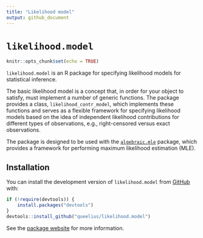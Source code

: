 ```yaml
---
title: "Likelihood model"
output: github_document
---
```


# `likelihood.model`

```r
knitr::opts_chunk$set(echo = TRUE)
```

`likelihood.model` is an R package for specifying likelihood models for
statistical inference.

The basic likelihood model is a concept that, in order for your object
to satisfy, must implement a number of generic functions. The package
provides a class, `likelihood_contr_model`, which implements these functions
and serves as a flexible framework for specifying likelihood models
based on the idea of independent likelihood contributions for different
types of observations, e.g., right-censored versus exact observations.

The package is designed to be used with the
[`algebraic.mle`](https://github.com/queelius/algebraic.mle) package, which
provides a framework for performing maximum likelihood estimation (MLE).

## Installation

You can install the development version of `likelihood.model` from
[GitHub](https://github.com/queelius/likelihood.model) with:

```r
if (!require(devtools)) {
    install.packages("devtools")
}
devtools::install_github("queelius/likelihood.model")
```

See the [package website](https://queelius.github.io/likelihood.model/) for
more information.